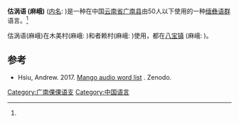 {{Infobox language
|name=Mango
|nativename=
|states=[[中国|中国]]
|ethnicity=[[彝族|彝族]]
|speakers=50
|date=2014
|ref=<ref name=Hsiu>Hsiu, Andrew. 2014. "[http://iscll-14.ling.sinica.edu.tw/files-pdf/Papers/Session2/Hsiu.pdf Mondzish: a new subgroup of Lolo-Burmese]". In ''Proceedings of the 14th International Symposium on Chinese Languages and Linguistics (IsCLL-14)''. Taipei: Academia Sinica.</ref>
|familycolor=汉藏语系
|fam2=[[缅彝语群|缅彝语群]]
|fam3=[[广南倮倮语支|广南倮倮语支]]
|script=
|iso3=none
|glotto=mang1429
|glottorefname=Mango (China)
}}

'''估涡语 (麻峨)''' ([[外名与内名|内名]]: ''{{IPA|ma21 ŋo21}}'')是一种在中国[[云南省|云南省]][[广南县|广南县]]由50人以下使用的一种[[缅彝语群|缅彝语群]]语言。<ref name=Hsiu/>

估涡语(麻峨)在木美村(麻峨: ''{{IPA|mei55 te33}}'')和者赖村(麻峨: ''{{IPA|ɕi55 te33}}'')使用，都在[[八宝镇|八宝镇]] (麻峨: ''{{IPA|ba33 wo33}}'')。

==参考==
{{reflist}}
*Hsiu, Andrew. 2017. [https://sites.google.com/site/msealangs/mondzish-branch/mango Mango audio word list] {{Wayback|url=https://sites.google.com/site/msealangs/mondzish-branch/mango |date=20201009124612 }}. Zenodo. {{doi|10.5281/zenodo.1123367}}

{{中国语言}}
{{汉藏语系}}
{{Lolo-Burmese languages}}

[[Category:广南倮倮语支|Category:广南倮倮语支]]
[[Category:中国语言|Category:中国语言]]


{{SinoTibetan-lang-stub}}
